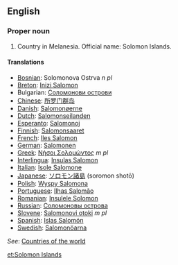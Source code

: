 ==English==

===Proper noun===

# Country in Melanesia. Official name: Solomon Islands.

====Translations====
*[[Bosnian]]: Solomonova Ostrva ''n pl''
*[[Breton]]: [[Inizi Salomon]]
*Bulgarian: [[Соломонови острови]]
*[[Chinese]]: [[所罗门群岛]]
*[[Danish]]: [[Salomonøerne]]
*[[Dutch]]: [[Salomonseilanden]]
*[[Esperanto]]: [[Salomonoj]]
*[[Finnish]]: [[Salomonsaaret]]
*[[French]]: [[Iles Salomon]]
*[[German]]: [[Salomonen]]
*[[Greek]]: [[Νήσοι Σολομώντος]] ''m pl''
*[[Interlingua]]: [[Insulas Salomon]]
*[[Italian]]: [[Isole Salomone]]
*[[Japanese]]: [[ソロモン諸島]] (soromon shotō)
*[[Polish]]: [[Wyspy Salomona]]
*[[Portuguese]]: [[Ilhas Salomão]]
*[[Romanian]]: [[Insulele Solomon]]
*[[Russian]]: [[Соломоновы острова]]
*[[Slovene]]: [[Salomonovi otoki]] ''m pl''
*[[Spanish]]: [[Islas Salomón]]
*[[Swedish]]: [[Salomonöarna]]

''See'': [[Countries of the world]]

[[et:Solomon Islands]]